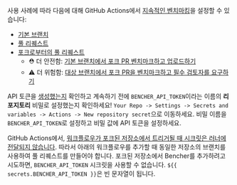 사용 사례에 따라 다음에 대해 GitHub Actions에서 [지속적인 벤치마킹][continuous benchmarking]을 설정할 수 있습니다:

- [기본 브랜치][base branch]
- [풀 리퀘스트][pull requests]
- [포크로부터의 풀 리퀘스트][fork pull requests]
    - ⛑️ 더 안전함: [기본 브랜치에서 포크 PR 벤치마크하고 업로드하기][benchmark fork pr and upload from default branch]
    - ⚠️ 더 위험함: [대상 브랜치에서 포크 PR을 벤치마크하고 필수 검토자를 요구하기][benchmark fork pr from target branch with required reviewers]

API 토큰을 [생성했는지][create an api token]
확인하고 계속하기 전에 `BENCHER_API_TOKEN`이라는 이름의 **리포지토리** 비밀로 설정했는지 확인하세요!
`Your Repo -> Settings -> Secrets and variables -> Actions -> New repository secret`으로 이동하세요.
비밀 이름을 `BENCHER_API_TOKEN`로 설정하고 비밀 값에 API 토큰을 설정하세요.

GitHub Actions에서,
[워크플로우가 포크된 저장소에서 트리거될 때 시크릿은 러너에 전달되지 않습니다][github actions secrets].
따라서 아래의 워크플로우를 추가할 때 동일한 저장소의 브랜치를 사용하여
풀 리퀘스트를 만들어야 합니다.
포크된 저장소에서 Bencher를 추가하려고 시도하면,
`BENCHER_API_TOKEN` 시크릿을 사용할 수 없습니다.
`${{ secrets.BENCHER_API_TOKEN }}`은 빈 문자열이 됩니다.

[github actions secrets]: https://docs.github.com/ko/actions/security-guides/using-secrets-in-github-actions#using-secrets-in-a-workflow

[continuous benchmarking]: /ko/docs/explanation/continuous-benchmarking/
[create an api token]: /ko/docs/tutorial/quick-start/#create-an-api-token

[base branch]: #base-branch
[pull requests]: #pull-requests
[fork pull requests]: #pull-requests-from-forks
[benchmark fork pr and upload from default branch]: #benchmark-fork-pr-and-upload-from-default-branch
[benchmark fork pr from target branch with required reviewers]: #benchmark-fork-pr-from-target-branch-with-required-reviewers